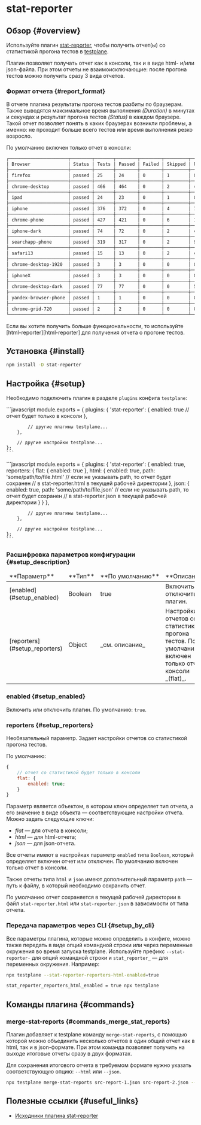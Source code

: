 

# stat-reporter

## Обзор {#overview}

Используйте плагин [stat-reporter][stat-reporter], чтобы получить отчет(ы) со статистикой прогона тестов в [testplane][testplane].

Плагин позволяет получать отчет как в консоли, так и в виде html- и/или json-файла. При этом отчеты не взаимоисключающие: после прогона тестов можно получить сразу 3 вида отчетов.

### Формат отчета {#report_format}

В отчете плагина результаты прогона тестов разбиты по браузерам. Также выводятся максимальное время выполнения _(Duration)_ в минутах и секундах и результат прогона тестов _(Status)_ в каждом браузере. Такой отчет позволяет понять в каких браузерах возникли проблемы, а именно: не проходит больше всего тестов или время выполнения резко возросло.

По умолчанию включен только отчет в консоли:

```bash
┌──────────────────────┬────────┬───────┬────────┬────────┬─────────┬─────────┬──────────┐
│ Browser              │ Status │ Tests │ Passed │ Failed │ Skipped │ Retries │ Duration │
├──────────────────────┼────────┼───────┼────────┼────────┼─────────┼─────────┼──────────┤
│ firefox              │ passed │ 25    │ 24     │ 0      │ 1       │ 0       │ 01:02    │
├──────────────────────┼────────┼───────┼────────┼────────┼─────────┼─────────┼──────────┤
│ chrome-desktop       │ passed │ 466   │ 464    │ 0      │ 2       │ 4       │ 07:40    │
├──────────────────────┼────────┼───────┼────────┼────────┼─────────┼─────────┼──────────┤
│ ipad                 │ passed │ 24    │ 23     │ 0      │ 1       │ 0       │ 01:27    │
├──────────────────────┼────────┼───────┼────────┼────────┼─────────┼─────────┼──────────┤
│ iphone               │ passed │ 376   │ 372    │ 0      │ 4       │ 7       │ 07:12    │
├──────────────────────┼────────┼───────┼────────┼────────┼─────────┼─────────┼──────────┤
│ chrome-phone         │ passed │ 427   │ 421    │ 0      │ 6       │ 14      │ 07:32    │
├──────────────────────┼────────┼───────┼────────┼────────┼─────────┼─────────┼──────────┤
│ iphone-dark          │ passed │ 74    │ 72     │ 0      │ 2       │ 4       │ 02:18    │
├──────────────────────┼────────┼───────┼────────┼────────┼─────────┼─────────┼──────────┤
│ searchapp-phone      │ passed │ 319   │ 317    │ 0      │ 2       │ 9       │ 10:00    │
├──────────────────────┼────────┼───────┼────────┼────────┼─────────┼─────────┼──────────┤
│ safari13             │ passed │ 15    │ 13     │ 0      │ 2       │ 4       │ 02:42    │
├──────────────────────┼────────┼───────┼────────┼────────┼─────────┼─────────┼──────────┤
│ chrome-desktop-1920  │ passed │ 3     │ 3      │ 0      │ 0       │ 0       │ 00:57    │
├──────────────────────┼────────┼───────┼────────┼────────┼─────────┼─────────┼──────────┤
│ iphoneX              │ passed │ 3     │ 3      │ 0      │ 0       │ 0       │ 00:36    │
├──────────────────────┼────────┼───────┼────────┼────────┼─────────┼─────────┼──────────┤
│ chrome-desktop-dark  │ passed │ 77    │ 77     │ 0      │ 0       │ 5       │ 01:33    │
├──────────────────────┼────────┼───────┼────────┼────────┼─────────┼─────────┼──────────┤
│ yandex-browser-phone │ passed │ 1     │ 1      │ 0      │ 0       │ 0       │ 00:28    │
├──────────────────────┼────────┼───────┼────────┼────────┼─────────┼─────────┼──────────┤
│ chrome-grid-720      │ passed │ 2     │ 2      │ 0      │ 0       │ 0       │ 00:49    │
└──────────────────────┴────────┴───────┴────────┴────────┴─────────┴─────────┴──────────┘
```

<Admonition type="info">
    Если вы хотите получить больше функциональности, то используйте [html-reporter][html-reporter]
    для получения отчета о прогоне тестов.
</Admonition>

## Установка {#install}

```bash
npm install -D stat-reporter
```

## Настройка {#setup}

Необходимо подключить плагин в разделе `plugins` конфига `testplane`:

<Tabs>
<TabItem value="Минимальный конфиг" label="Минимальный конфиг">
```javascript
    module.exports = {
        plugins: {
            'stat-reporter': {
                enabled: true
                // отчет будет только в консоли
            },

            // другие плагины testplane...
        },

        // другие настройки testplane...
    };
    ```

</TabItem>

<TabItem value="Максимальный конфиг" label="Максимальный конфиг">
```javascript
    module.exports = {
        plugins: {
            'stat-reporter': {
                enabled: true,
                reporters: {
                    flat: {
                        enabled: true
                    },
                    html: {
                        enabled: true,
                        path: 'some/path/to/file.html'
                        // если не указывать path, то отчет будет сохранен
                        // в stat-reporter.html в текущей рабочей директории
                    },
                    json: {
                        enabled: true,
                        path: 'some/path/to/file.json'
                        // если не указывать path, то отчет будет сохранен
                        // в stat-reporter.json в текущей рабочей директории
                    }
                }
            },

            // другие плагины testplane...
        },

        // другие настройки testplane...
    };
    ```

</TabItem>

</Tabs>

### Расшифровка параметров конфигурации {#setup_description}

<table>
<thead>
<tr><td>**Параметр**</td><td>**Тип**</td><td>**По&nbsp;умолчанию**</td><td>**Описание**</td></tr>
</thead>
<tbody>
<tr><td>[enabled](#setup_enabled)</td><td>Boolean</td><td>true</td><td>Включить / отключить плагин.</td></tr>
<tr><td>[reporters](#setup_reporters)</td><td>Object</td><td>_см. описание_</td><td>Настройки отчетов со статистикой прогона тестов. По умолчанию включен только отчет в консоли _(flat)_.</td></tr>

</tbody>
</table>

### enabled {#setup_enabled}

Включить или отключить плагин. По умолчанию: `true`.

### reporters {#setup_reporters}

Необязательный параметр. Задает настройки отчетов со статистикой прогона тестов.

По умолчанию:

```javascript
{
    // отчет со статистикой будет только в консоли
    flat: {
        enabled: true;
    }
}
```

Параметр является объектом, в котором ключ определяет тип отчета, а его значение в виде объекта — соответствующие настройки отчета. Можно задать следующие ключи:

-   _flat_ — для отчета в консоли;
-   _html_ — для html-отчета;
-   _json_ — для json-отчета.

Все отчеты имеют в настройках параметр `enabled` типа `Boolean`, который определяет включен отчет или отключен. По умолчанию включен только отчет в консоли.

Также отчеты типа `html` и `json` имеют дополнительный параметр `path` — путь к файлу, в который необходимо сохранить отчет.

По умолчанию отчет сохраняется в текущей рабочей директории в файл `stat-reporter.html` или `stat-reporter.json` в зависимости от типа отчета.

### Передача параметров через CLI {#setup_by_cli}

Все параметры плагина, которые можно определить в конфиге, можно также передать в виде опций командной строки или через переменные окружения во время запуска testplane. Используйте префикс `--stat-reporter-` для опций командной строки и `stat_reporter_` — для переменных окружения. Например:

```bash
npx testplane --stat-reporter-reporters-html-enabled=true
```

```bash
stat_reporter_reporters_html_enabled = true npx testplane
```

## Команды плагина {#commands}

### merge-stat-reports {#commands_merge_stat_reports}

Плагин добавляет к testplane команду `merge-stat-reports`, с помощью которой можно объединить несколько отчетов в один общий отчет как в html, так и в json-формате. При этом команда позволяет получить на выходе итоговые отчеты сразу в двух форматах.

Для сохранения итогового отчета в требуемом формате нужно указать соответствующую опцию: `--html` или `--json`.

```bash
npx testplane merge-stat-reports src-report-1.json src-report-2.json --html dest-html-report --json report.json
```

## Полезные ссылки {#useful_links}

-   [Исходники плагина stat-reporter][stat-reporter]

[stat-reporter]: https://github.com/gemini-testing/stat-reporter
[html-reporter]: ../html-reporter/html-reporter-setup
[testplane]: https://github.com/gemini-testing/testplane
